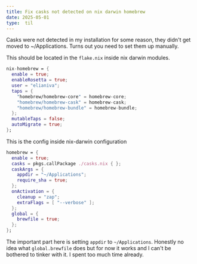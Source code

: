 ```yaml
---
title: Fix casks not detected on nix darwin homebrew
date: 2025-05-01
type:  til
---
```


Casks were not detected in my installation for some reason, they didn't get moved to ~/Applications. Turns out you need to set them up manually.


This should be located in the `flake.nix` inside nix darwin modules.
```nix
nix-homebrew = {
  enable = true;
  enableRosetta = true;
  user = "elianiva";
  taps = {
    "homebrew/homebrew-core" = homebrew-core;
    "homebrew/homebrew-cask" = homebrew-cask;
    "homebrew/homebrew-bundle" = homebrew-bundle;
  };
  mutableTaps = false;
  autoMigrate = true;
};
```

This is the config inside nix-darwin configuration

```nix
homebrew = {
  enable = true;
  casks = pkgs.callPackage ./casks.nix { };
  caskArgs = {
    appdir = "~/Applications";
    require_sha = true;
  };
  onActivation = {
    cleanup = "zap";
    extraFlags = [ "--verbose" ];
  };
  global = {
    brewfile = true;
  };
};
```

The important part here is setting `appdir` to `~/Applications`. Honestly no idea what `global.brewfile` does but for now it works and I can't be bothered to tinker with it. I spent too much time already.

